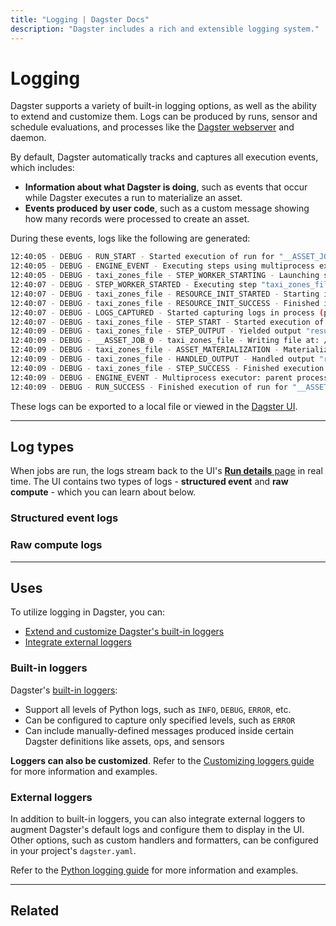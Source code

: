 ```yaml
---
title: "Logging | Dagster Docs"
description: "Dagster includes a rich and extensible logging system."
---
```


# Logging

Dagster supports a variety of built-in logging options, as well as the ability to extend and customize them. Logs can be produced by runs, sensor and schedule evaluations, and processes like the [Dagster webserver](/concepts/webserver/ui) and daemon.

By default, Dagster automatically tracks and captures all execution events, which includes:

- **Information about what Dagster is doing**, such as events that occur while Dagster executes a run to materialize an asset.
- **Events produced by user code**, such as a custom message showing how many records were processed to create an asset.

During these events, logs like the following are generated:

```bash
12:40:05 - DEBUG - RUN_START - Started execution of run for "__ASSET_JOB_0".
12:40:05 - DEBUG - ENGINE_EVENT - Executing steps using multiprocess executor: parent process (pid: 86387)
12:40:05 - DEBUG - taxi_zones_file - STEP_WORKER_STARTING - Launching subprocess for "taxi_zones_file".
12:40:07 - DEBUG - STEP_WORKER_STARTED - Executing step "taxi_zones_file" in subprocess.
12:40:07 - DEBUG - taxi_zones_file - RESOURCE_INIT_STARTED - Starting initialization of resources [io_manager].
12:40:07 - DEBUG - taxi_zones_file - RESOURCE_INIT_SUCCESS - Finished initialization of resources [io_manager].
12:40:07 - DEBUG - LOGS_CAPTURED - Started capturing logs in process (pid: 86390).
12:40:07 - DEBUG - taxi_zones_file - STEP_START - Started execution of step "taxi_zones_file".
12:40:09 - DEBUG - taxi_zones_file - STEP_OUTPUT - Yielded output "result" of type "Any". (Type check passed).
12:40:09 - DEBUG - __ASSET_JOB_0 - taxi_zones_file - Writing file at: /Users/erincochran/Desktop/dagster-examples/project-dagster-university/tmpfxsoltsc/storage/taxi_zones_file using PickledObjectFilesystemIOManager...
12:40:09 - DEBUG - taxi_zones_file - ASSET_MATERIALIZATION - Materialized value taxi_zones_file.
12:40:09 - DEBUG - taxi_zones_file - HANDLED_OUTPUT - Handled output "result" using IO manager "io_manager"
12:40:09 - DEBUG - taxi_zones_file - STEP_SUCCESS - Finished execution of step "taxi_zones_file" in 1.17s.
12:40:09 - DEBUG - ENGINE_EVENT - Multiprocess executor: parent process exiting after 4.38s (pid: 86387)
12:40:09 - DEBUG - RUN_SUCCESS - Finished execution of run for "__ASSET_JOB_0".
```

These logs can be exported to a local file or viewed in the [Dagster UI](#log-types).

---

## Log types

When jobs are run, the logs stream back to the UI's [**Run details** page](/concepts/webserver/ui#run-details) in real time. The UI contains two types of logs - **structured event** and **raw compute** - which you can learn about below.

### Structured event logs

<StructuredEventLogs />

### Raw compute logs

<RawComputeLogs />

---

## Uses

To utilize logging in Dagster, you can:

- [Extend and customize Dagster's built-in loggers](#built-in-loggers)
- [Integrate external loggers](#external-loggers-)

### Built-in loggers

Dagster's [built-in loggers](/concepts/logging/loggers):

- Support all levels of Python logs, such as `INFO`, `DEBUG`, `ERROR`, etc.
- Can be configured to capture only specified levels, such as `ERROR`
- Can include manually-defined messages produced inside certain Dagster definitions like assets, ops, and sensors

**Loggers can also be customized**. Refer to the [Customizing loggers guide](/concepts/logging/custom-loggers) for more information and examples.

### External loggers <Experimental />

In addition to built-in loggers, you can also integrate external loggers to augment Dagster's default logs and configure them to display in the UI. Other options, such as custom handlers and formatters, can be configured in your project's `dagster.yaml`.

Refer to the [Python logging guide](/concepts/logging/python-logging) for more information and examples.

---

## Related

<ArticleList>
  <ArticleListItem
    title="Loggers"
    href="/concepts/logging/loggers"
  ></ArticleListItem>
  <ArticleListItem
    title="Python logging"
    href="/concepts/logging/python-logging"
  ></ArticleListItem>
  <ArticleListItem
    title="Customizing loggers"
    href="/concepts/logging/custom-loggers"
  ></ArticleListItem>
  <ArticleListItem
    title="Dagster instance (dagster.yaml)"
    href="/deployment/dagster-instance"
  ></ArticleListItem>
</ArticleList>
